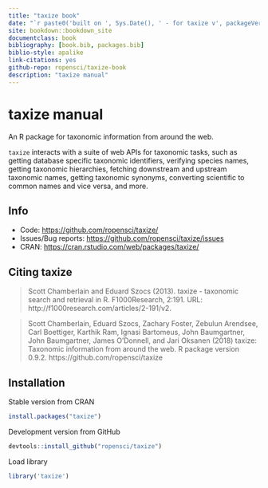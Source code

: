 ```yaml
--- 
title: "taxize book"
date: "`r paste0('built on ', Sys.Date(), ' - for taxize v', packageVersion('taxize'))`"
site: bookdown::bookdown_site
documentclass: book
bibliography: [book.bib, packages.bib]
biblio-style: apalike
link-citations: yes
github-repo: ropensci/taxize-book
description: "taxize manual"
---
```


# taxize manual

An R package for taxonomic information from around the web. 

`taxize` interacts with a suite of web APIs for taxonomic tasks,
such as getting database specific taxonomic identifiers, verifying
species names, getting taxonomic hierarchies, fetching downstream and
upstream taxonomic names, getting taxonomic synonyms, converting
scientific to common names and vice versa, and more.

## Info

* Code: <https://github.com/ropensci/taxize/>
* Issues/Bug reports: <https://github.com/ropensci/taxize/issues>
* CRAN: <https://cran.rstudio.com/web/packages/taxize/>

## Citing taxize

> Scott Chamberlain and Eduard Szocs (2013). taxize - taxonomic search
> and retrieval in R. F1000Research, 2:191. URL:
> http://f1000research.com/articles/2-191/v2.

> Scott Chamberlain, Eduard Szocs, Zachary Foster, Zebulun Arendsee, Carl
> Boettiger, Karthik Ram, Ignasi Bartomeus, John Baumgartner, John Baumgartner,
> James O'Donnell, and Jari Oksanen (2018) taxize: Taxonomic information from
> around the web. R package version 0.9.2. https://github.com/ropensci/taxize

## Installation

Stable version from CRAN

```r
install.packages("taxize")
```

Development version from GitHub

```r
devtools::install_github("ropensci/taxize")
```

Load library

```r
library('taxize')
```

